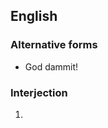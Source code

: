 {{also|goddammit}}
==English==

===Alternative forms===
* God dammit!

===Interjection===
{{en-interj|head=god dammit!}}

# {{alternative form of|goddamn|lang=en}}